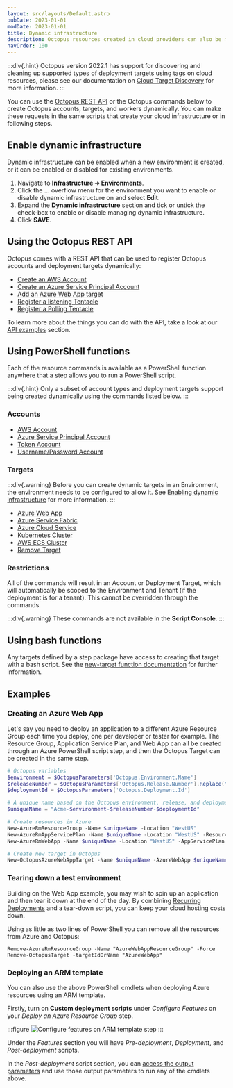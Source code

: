 ```yaml
---
layout: src/layouts/Default.astro
pubDate: 2023-01-01
modDate: 2023-01-01
title: Dynamic infrastructure
description: Octopus resources created in cloud providers can also be modeled in Octopus using service messages and scripts, which form part of dynamic infrastructure.
navOrder: 100
---
```


:::div{.hint}
Octopus version 2022.1 has support for discovering and cleaning up supported types of deployment targets using tags on cloud resources, please see our documentation on [Cloud Target Discovery](/docs/infrastructure/deployment-targets/cloud-target-discovery) for more information.
:::

You can use the [Octopus REST API](/docs/octopus-rest-api) or the Octopus commands below to create Octopus accounts, targets, and workers dynamically. You can make these requests in the same scripts that create your cloud infrastructure or in following steps.

<CreateDeploymentTargetsHint />

## Enable dynamic infrastructure

Dynamic infrastructure can be enabled when a new environment is created, or it can be enabled or disabled for existing environments.

1. Navigate to **Infrastructure ➜ Environments**.
1. Click the ... overflow menu for the environment you want to enable or disable dynamic infrastructure on and select **Edit**.
1. Expand the **Dynamic infrastructure** section and tick or untick the check-box to enable or disable managing dynamic infrastructure.
1. Click **SAVE**.

## Using the Octopus REST API

Octopus comes with a REST API that can be used to register Octopus accounts and deployment targets dynamically:

- [Create an AWS Account](/docs/octopus-rest-api/examples/accounts/create-aws-account)
- [Create an Azure Service Principal Account](/docs/octopus-rest-api/examples/accounts/create-azure-service-principal)
- [Add an Azure Web App target](/docs/octopus-rest-api/examples/deployment-targets/add-azure-web-app)
- [Register a listening Tentacle](/docs/octopus-rest-api/examples/deployment-targets/register-listening-tentacle)
- [Register a Polling Tentacle](/docs/octopus-rest-api/examples/deployment-targets/register-polling-tentacle)

To learn more about the things you can do with the API, take a look at our [API examples](/docs/octopus-rest-api/examples) section.

## Using PowerShell functions

Each of the resource commands is available as a PowerShell function anywhere that a step allows you to run a PowerShell script.

:::div{.hint}
Only a subset of account types and deployment targets support being created dynamically using the commands listed below.
:::

### Accounts

- [AWS Account](/docs/infrastructure/deployment-targets/dynamic-infrastructure/aws-accounts)
- [Azure Service Principal Account](/docs/infrastructure/deployment-targets/dynamic-infrastructure/azure-accounts)
- [Token Account](/docs/infrastructure/deployment-targets/dynamic-infrastructure/token-accounts)
- [Username/Password Account](/docs/infrastructure/deployment-targets/dynamic-infrastructure/username-password-accounts)

### Targets

:::div{.warning}
Before you can create dynamic targets in an Environment, the environment needs to be configured to allow it. See [Enabling dynamic infrastructure](/docs/infrastructure/deployment-targets/dynamic-infrastructure/#enable-dynamic-infrastructure) for more information.
:::

- [Azure Web App](/docs/infrastructure/deployment-targets/dynamic-infrastructure/azure-web-app-target)
- [Azure Service Fabric](/docs/infrastructure/deployment-targets/dynamic-infrastructure/azure-service-fabric-target)
- [Azure Cloud Service](/docs/infrastructure/deployment-targets/dynamic-infrastructure/azure-cloud-service-target)
- [Kubernetes Cluster](/docs/infrastructure/deployment-targets/dynamic-infrastructure/kubernetes-target)
- [AWS ECS Cluster](/docs/infrastructure/deployment-targets/dynamic-infrastructure/new-octopustarget)
- [Remove Target](/docs/infrastructure/deployment-targets/dynamic-infrastructure/remove-octopustarget)

### Restrictions

All of the commands will result in an Account or Deployment Target, which will automatically be scoped to the Environment and Tenant (if the deployment is for a tenant).
This cannot be overridden through the commands.

:::div{.warning}
These commands are not available in the **Script Console**.
:::

## Using bash functions

Any targets defined by a step package have access to creating that target with a bash script. See the [new-target function documentation](/docs/infrastructure/deployment-targets/dynamic-infrastructure/new-octopustarget) for further information.

## Examples

### Creating an Azure Web App

Let's say you need to deploy an application to a different Azure Resource Group each time you deploy, one per developer or tester for example. The Resource Group, Application Service Plan, and Web App can all be created through an Azure PowerShell script step, and then the Octopus Target can be created in the same step.

```powershell
# Octopus variables
$environment = $OctopusParameters['Octopus.Environment.Name']
$releaseNumber = $OctopusParameters['Octopus.Release.Number'].Replace(".", "-")
$deploymentId = $OctopusParameters['Octopus.Deployment.Id']

# A unique name based on the Octopus environment, release, and deployment
$uniqueName = "Acme-$environment-$releaseNumber-$deploymentId"

# Create resources in Azure
New-AzureRmResourceGroup -Name $uniqueName -Location "WestUS"
New-AzureRmAppServicePlan -Name $uniqueName -Location "WestUS" -ResourceGroupName $uniqueName -Tier Free
New-AzureRmWebApp -Name $uniqueName -Location "WestUS" -AppServicePlan $uniqueName -ResourceGroupName $uniqueName

# Create new target in Octopus
New-OctopusAzureWebAppTarget -Name $uniqueName -AzureWebApp $uniqueName -AzureResourceGroupName $uniqueName -OctopusAccountIdOrName "my-octopus-azure-serviceprincipal-account" -OctopusRoles "acme-web"
```

### Tearing down a test environment

Building on the Web App example, you may wish to spin up an application and then tear it down at the end of the day. By combining [Recurring Deployments](https://octopus.com/blog/recurring-deployments) and a tear-down script, you can keep your cloud hosting costs down.

Using as little as two lines of PowerShell you can remove all the resources from Azure and Octopus:

```
Remove-AzureRmResourceGroup -Name "AzureWebAppResourceGroup" -Force
Remove-OctopusTarget -targetIdOrName "AzureWebApp"
```

### Deploying an ARM template

You can also use the above PowerShell cmdlets when deploying Azure resources using an ARM template.

Firstly, turn on **Custom deployment scripts** under _Configure Features_ on your _Deploy an Azure Resource Group_ step.

:::figure
![Configure features on ARM template step](/docs/infrastructure/deployment-targets/dynamic-infrastructure/arm-template-step-configure-features.png "width=500")
:::

Under the _Features_ section you will have _Pre-deployment_, _Deployment_, and _Post-deployment_ scripts.

In the _Post-deployment_ script section, you can [access the output parameters](/docs/runbooks/runbook-examples/azure/resource-groups/#DeployusinganAzureResourceGroupTemplate-AccessingARMtemplateoutputparameters) and use those output parameters to run any of the cmdlets above.
